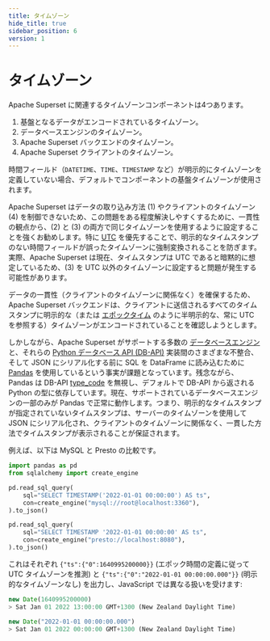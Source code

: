 ```yaml
---
title: タイムゾーン
hide_title: true
sidebar_position: 6
version: 1
---
```


# タイムゾーン

Apache Superset に関連するタイムゾーンコンポーネントは4つあります。

1. 基盤となるデータがエンコードされているタイムゾーン。
2. データベースエンジンのタイムゾーン。
3. Apache Superset バックエンドのタイムゾーン。
4. Apache Superset クライアントのタイムゾーン。

時間フィールド（`DATETIME`、`TIME`、`TIMESTAMP` など）が明示的にタイムゾーンを定義していない場合、デフォルトでコンポーネントの基盤タイムゾーンが使用されます。

Apache Superset はデータの取り込み方法 (1) やクライアントのタイムゾーン (4) を制御できないため、この問題をある程度解決しやすくするために、一貫性の観点から、(2) と (3) の両方で同じタイムゾーンを使用するように設定することを強くお勧めします。特に [UTC](https://en.wikipedia.org/wiki/Coordinated_Universal_Time) を優先することで、明示的なタイムスタンプのない時間フィールドが誤ったタイムゾーンに強制変換されることを防ぎます。実際、Apache Superset は現在、タイムスタンプは UTC であると暗黙的に想定しているため、(3) を UTC 以外のタイムゾーンに設定すると問題が発生する可能性があります。

データの一貫性（クライアントのタイムゾーンに関係なく）を確保するため、Apache Superset バックエンドは、クライアントに送信されるすべてのタイムスタンプに明示的な（または [エポックタイム](https://en.wikipedia.org/wiki/Unix_time) のように半明示的な、常に UTC を参照する）タイムゾーンがエンコードされていることを確認しようとします。

しかしながら、Apache Superset がサポートする多数の [データベースエンジン](/docs/configuration/databases#installing-drivers-in-docker-images) と、それらの [Python データベース API (DB-API)](https://www.python.org/dev/peps/pep-0249/) 実装間のさまざまな不整合、そして JSON にシリアル化する前に SQL を DataFrame に読み込むために [Pandas](https://pandas.pydata.org/) を使用しているという事実が課題となっています。残念ながら、Pandas は DB-API [type_code](https://www.python.org/dev/peps/pep-0249/#type-objects) を無視し、デフォルトで DB-API から返される Python の型に依存しています。現在、サポートされているデータベースエンジンの一部のみが Pandas で正常に動作します。つまり、明示的なタイムスタンプが指定されていないタイムスタンプは、サーバーのタイムゾーンを使用して JSON にシリアル化され、クライアントのタイムゾーンに関係なく、一貫した方法でタイムスタンプが表示されることが保証されます。

例えば、以下は MySQL と Presto の比較です。

```python
import pandas as pd
from sqlalchemy import create_engine

pd.read_sql_query(
    sql="SELECT TIMESTAMP('2022-01-01 00:00:00') AS ts",
    con=create_engine("mysql://root@localhost:3360"),
).to_json()

pd.read_sql_query(
    sql="SELECT TIMESTAMP '2022-01-01 00:00:00' AS ts",
    con=create_engine("presto://localhost:8080"),
).to_json()
```

これはそれぞれ `{"ts":{"0":1640995200000}}` (エポック時間の定義に従って UTC タイムゾーンを推測) と `{"ts":{"0":"2022-01-01 00:00:00.000"}}` (明示的なタイムゾーンなし) を出力し、JavaScript では異なる扱いを受けます:

```js
new Date(1640995200000)
> Sat Jan 01 2022 13:00:00 GMT+1300 (New Zealand Daylight Time)

new Date("2022-01-01 00:00:00.000")
> Sat Jan 01 2022 00:00:00 GMT+1300 (New Zealand Daylight Time)
```
